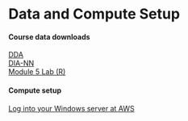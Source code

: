 <!--
IF YOUR WORKSHOP DOES NOT INCLUDE COMPUTE:
- REMOVE "AND COMPUTE SETUP" FROM THE TOP-LEVEL HEADER
- DELETE THE LAST SECTION (COMPUTE SETUP)

IF YOUR WORKSHOP INCLUDES COMPUTE:
- AFTER THE WORKSHOP, ADD DATA DOWNLOAD LINKS, AWS MACHINE IMAGE INSTRUCTIONS, ETC.
- IF IT IS MORE APPROPRIATE, YOU CAN INCLUDE THE DATA DOWNLOAD LINKS IN EACH OF THE MODULES.
-->

# Data and Compute Setup

#### Course data downloads
[DDA](https://drive.google.com/drive/folders/1kSsR2d_cI5FeDFW5lCD7In_Z5-KHLrBt?usp=drive_link)<br>
[DIA-NN](https://drive.google.com/drive/folders/18uY7-vYLHd4TbgJ54Snay3MvSWH4LOOY?usp=drive_link)<br>
[Module 5 Lab (R)](https://drive.google.com/drive/folders/1gweCDB6GbBH_6Gw1X4RPNQe3_H2nsmcY?usp=sharing)<br>

#### Compute setup
[Log into your Windows server at AWS](https://bioinformaticsdotca.github.io/AWS_setup_Windows)
